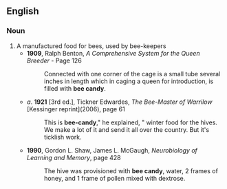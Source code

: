 ==English==

===Noun===
{{en-noun|sg=[[bee]] [[candy]]|bee candies}}
# A manufactured food for bees, used by bee-keepers
#* '''1909''', Ralph Benton, ''A Comprehensive System for the Queen Breeder'' - Page 126
#*: Connected with one corner of the cage is a small tube several inches in length which in caging a queen for introduction, is filled with '''bee candy'''.
#* ''a''. '''1921''' [3rd ed.], Tickner Edwardes, ''The Bee-Master of Warrilow'' [Kessinger reprint](2006), page 61
#*: This is '''bee-candy'''," he explained, " winter food for the hives. We make a lot of it and send it all over the country. But it's ticklish work.
#* '''1990''', Gordon L. Shaw, James L. McGaugh, ''Neurobiology of Learning and Memory'', page 428
#*: The hive was provisioned with '''bee candy''', water, 2 frames of honey, and 1 frame of pollen mixed with dextrose.